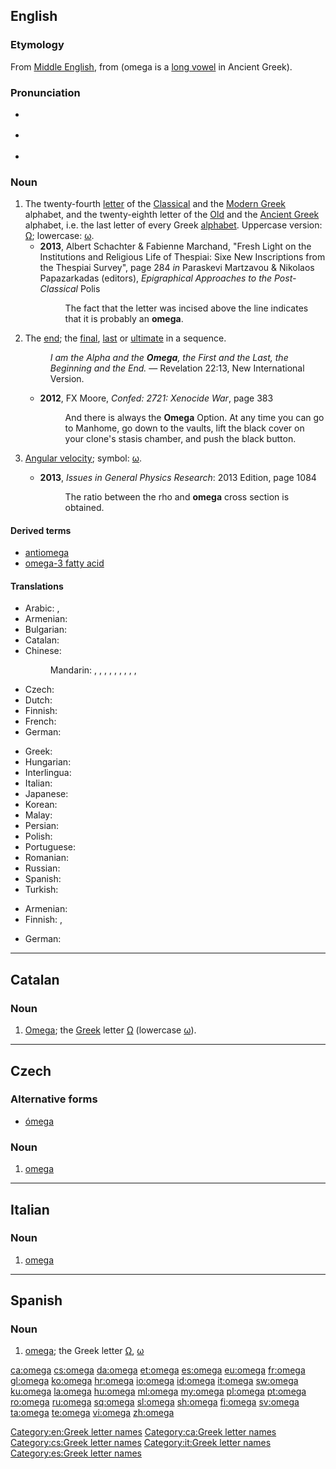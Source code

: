 {{also|Omega|oméga|ómega}}
==English==
{{was wotd|2014|November|19}}
{{letter disp2| psi| [[image:Greek_uc_omega.png|36px]] [[image:Greek_lc_omega.png|27px]] | | ὦ μέγα | Ω | ω }}

===Etymology===
From [[Middle English]], from {{etyl|grc|en}} {{term|ὦ|lang=grc}} {{term|μέγα|tr=mega||large|lang=grc}} (omega is a [[long vowel]] in Ancient Greek).

===Pronunciation===
* {{a|UK}} {{IPA|/ˈəʊmɛɡə/|lang=en}}
* {{a|US}} {{IPA|/ˌoʊˈmeɪɡə/|lang=en}}
* {{audio|En-us-omega.ogg|Audio (US)}}

===Noun===
{{en-noun|s|omegala}}

# The twenty-fourth [[letter]] of the [[Classical Greek|Classical]] and the [[Greek|Modern Greek]] alphabet, and the twenty-eighth letter of the [[Old Greek|Old]] and the [[Ancient Greek]] alphabet, i.e. the last letter of every Greek [[alphabet]]. Uppercase version: [[Ω]]; lowercase: [[ω]].
#* '''2013''', Albert Schachter & Fabienne Marchand, "Fresh Light on the Institutions and Religious Life of Thespiai: Sixe New Inscriptions from the Thespiai Survey", page 284 ''in'' Paraskevi Martzavou & ‎Nikolaos Papazarkadas (editors), ''Epigraphical Approaches to the Post-Classical'' Polis
#*: The fact that the letter was incised above the line indicates that it is probably an '''omega'''.
# {{context|idiomatic|often capitalized|lang=en}} The [[end]]; the [[final]], [[last]] or [[ultimate]] in a sequence.
#: ''I am the Alpha and the '''Omega''', the First and the Last, the Beginning and the End.'' — Revelation 22:13, New International Version.
#* '''2012''', FX Moore, ''Confed: 2721: Xenocide War'', page 383
#*: And there is always the '''Omega''' Option. At any time you can go to Manhome, go down to the vaults, lift the black cover on your clone's stasis chamber, and push the black button.
# {{context|physics|lang=en}} [[angular velocity|Angular velocity]]; symbol: [[ω]].
#* '''2013''', ''Issues in General Physics Research'': 2013 Edition, page 1084
#*: The ratio between the rho and '''omega''' cross section is obtained.

====Derived terms====
* [[antiomega]]
* [[omega-3 fatty acid]]

====Translations====
{{trans-top|letter of the Greek alphabet}}
* Arabic: {{t|ar|أوميغا|f|tr='umiighaa, 'omega|sc=Arab}}, {{t|ar|أوميجا|f|tr='umiigaa, 'omega|sc=Arab}}
* Armenian: {{t|hy|օմեգա|sc=Armn}}
* Bulgarian: {{t|bg|омега|f|tr=oméga|sc=Cyrl}}
* Catalan: {{t+|ca|omega|f}}
* Chinese:
*: Mandarin: {{t+|cmn|歐米伽|sc=Hani}}, {{t|cmn|欧米伽|tr=ōumǐgā|sc=Hani}}, {{t+|cmn|奧米伽|sc=Hani}}, {{t|cmn|奥米伽|tr=àomǐgā|sc=Hani}}, {{t|cmn|歐米茄|sc=Hani}}, {{t|cmn|欧米茄|tr=ōumǐjiā|sc=Hani}}, {{t|cmn|俄梅戛|tr=éméijiá|sc=Hani}}, {{t|cmn|俄梅格|tr=éméigé|sc=Hani}}, {{t|cmn|亞米茄|sc=Hani}}, {{t|cmn|亚米茄|tr=yàmǐjiā|sc=Hani}}
* Czech: {{t|cs|omega|f}}
* Dutch: {{t+|nl|omega|f}}
* Finnish: {{t+|fi|oomega}}
* French: {{t+|fr|oméga|m}}
* German: {{t+|de|Omega|n}}
{{trans-mid}}
* Greek: {{t+|el|ωμέγα|n|tr=oméga}}
* Hungarian: {{t+|hu|ómega}}
* Interlingua: {{t|ia|omega}}
* Italian: {{t+|it|omega}}
* Japanese: {{t|ja|オメガ|tr=omega|sc=Jpan}}
* Korean: {{t+|ko|오메가|sc=Kore}}
* Malay: {{t|ms|omega}}
* Persian: {{t+|fa|امگا|tr=omegâ|sc=fa-Arab}}
* Polish: {{t+|pl|omega|f}}
* Portuguese: {{t+|pt|ómega|m}}
* Romanian: {{t+|ro|omega|m}}
* Russian: {{t+|ru|омега|f|tr=oméga|sc=Cyrl}}
* Spanish: {{t+|es|omega|f}}
* Turkish: {{t|tr|omega}}
{{trans-bottom}}

{{trans-top|the end; final or last in a sequence}}
* Armenian: {{t|hy|քե|sc=Armn}}
* Finnish: {{t+|fi|loppu}}, {{t+|fi|O}}
{{trans-mid}}
* German: {{t+|de|O|n}}
{{trans-bottom}}

{{trans-see|angular velocity}}

[[Category:en:Greek letter names]]

----

==Catalan==

===Noun===
{{ca-noun|f}}

# [[#English|Omega]]; the [[Appendix:Greek script|Greek]] letter [[Ω]] (lowercase [[ω]]).

[[Category:ca:Greek letter names]]

----

==Czech==

===Alternative forms===
* [[ómega]]

===Noun===
{{cs-noun|g=f}}

# [[omega]] {{gloss|Greek letter}}

[[Category:cs:Greek letter names]]

----

==Italian==

===Noun===
{{head|it|noun|g=m|g2=f|invariable}}

# [[#English|omega]] {{gloss|letter; scientific symbol}}

[[Category:it:Greek letter names]]

----

==Spanish==

===Noun===
{{es-noun|f}}

# [[#English|omega]]; the Greek letter [[Ω]], [[ω]]

[[Category:es:Greek letter names]]

[[ca:omega]]
[[cs:omega]]
[[da:omega]]
[[et:omega]]
[[es:omega]]
[[eu:omega]]
[[fr:omega]]
[[gl:omega]]
[[ko:omega]]
[[hr:omega]]
[[io:omega]]
[[id:omega]]
[[it:omega]]
[[sw:omega]]
[[ku:omega]]
[[la:omega]]
[[hu:omega]]
[[ml:omega]]
[[my:omega]]
[[pl:omega]]
[[pt:omega]]
[[ro:omega]]
[[ru:omega]]
[[sq:omega]]
[[sl:omega]]
[[sh:omega]]
[[fi:omega]]
[[sv:omega]]
[[ta:omega]]
[[te:omega]]
[[vi:omega]]
[[zh:omega]]